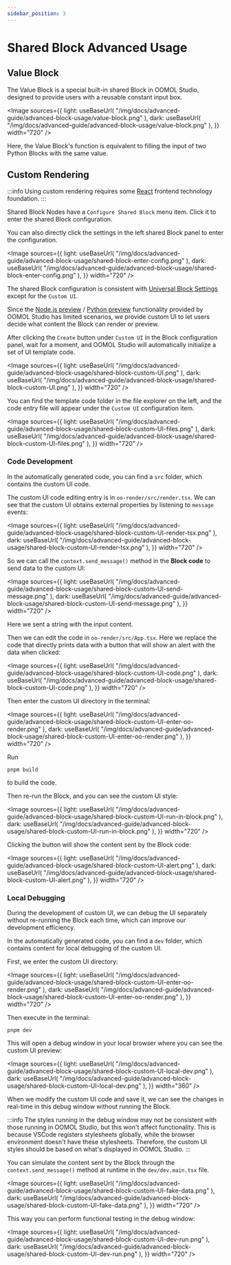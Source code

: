 ```yaml
---
sidebar_position: 3
---
```



# Shared Block Advanced Usage

## Value Block

The Value Block is a special built-in shared Block in OOMOL Studio, designed to provide users with a reusable constant input box.

<Image
  sources={{
    light: useBaseUrl(
      "/img/docs/advanced-guide/advanced-block-usage/value-block.png"
    ),
    dark: useBaseUrl(
      "/img/docs/advanced-guide/advanced-block-usage/value-block.png"
    ),
  }}
  width="720"
/>

Here, the Value Block's function is equivalent to filling the input of two Python Blocks with the same value.

## Custom Rendering

:::info
Using custom rendering requires some [React](https://react.dev/) frontend technology foundation.
:::

Shared Block Nodes have a `Configure Shared Block` menu item. Click it to enter the shared Block configuration.

You can also directly click the settings in the left shared Block panel to enter the configuration.

<Image
  sources={{
    light: useBaseUrl(
      "/img/docs/advanced-guide/advanced-block-usage/shared-block-enter-config.png"
    ),
    dark: useBaseUrl(
      "/img/docs/advanced-guide/advanced-block-usage/shared-block-enter-config.png"
    ),
  }}
  width="720"
/>

The shared Block configuration is consistent with [Universal Block Settings](/docs/advanced-guide/block-advanced-usage/universal-block-settings) except for the `Custom UI`.

Since the [Node.js preview](/docs/workflow-engine/nodejs-sdk-api#3-contextpreview-types) / [Python preview](/docs/workflow-engine/nodejs-sdk-api#3-contextpreview-types) functionality provided by OOMOL Studio has limited scenarios, we provide custom UI to let users decide what content the Block can render or preview.

After clicking the `Create` button under `Custom UI` in the Block configuration panel, wait for a moment, and OOMOL Studio will automatically initialize a set of UI template code.

<Image
  sources={{
    light: useBaseUrl(
      "/img/docs/advanced-guide/advanced-block-usage/shared-block-custom-UI.png"
    ),
    dark: useBaseUrl(
      "/img/docs/advanced-guide/advanced-block-usage/shared-block-custom-UI.png"
    ),
  }}
  width="720"
/>

You can find the template code folder in the file explorer on the left, and the code entry file will appear under the `Custom UI` configuration item.

<Image
  sources={{
    light: useBaseUrl(
      "/img/docs/advanced-guide/advanced-block-usage/shared-block-custom-UI-files.png"
    ),
    dark: useBaseUrl(
      "/img/docs/advanced-guide/advanced-block-usage/shared-block-custom-UI-files.png"
    ),
  }}
  width="720"
/>

### Code Development

In the automatically generated code, you can find a `src` folder, which contains the custom UI code.

The custom UI code editing entry is in `oo-render/src/render.tsx`. We can see that the custom UI obtains external properties by listening to `message` events:

<Image
  sources={{
    light: useBaseUrl(
      "/img/docs/advanced-guide/advanced-block-usage/shared-block-custom-UI-render-tsx.png"
    ),
    dark: useBaseUrl(
      "/img/docs/advanced-guide/advanced-block-usage/shared-block-custom-UI-render-tsx.png"
    ),
  }}
  width="720"
/>

So we can call the `context.send_message()` method in the **Block code** to send data to the custom UI:

<Image
  sources={{
    light: useBaseUrl(
      "/img/docs/advanced-guide/advanced-block-usage/shared-block-custom-UI-send-message.png"
    ),
    dark: useBaseUrl(
      "/img/docs/advanced-guide/advanced-block-usage/shared-block-custom-UI-send-message.png"
    ),
  }}
  width="720"
/>

Here we sent a string with the input content.

Then we can edit the code in `oo-render/src/App.tsx`. Here we replace the code that directly prints data with a button that will show an alert with the data when clicked:

<Image
  sources={{
    light: useBaseUrl(
      "/img/docs/advanced-guide/advanced-block-usage/shared-block-custom-UI-code.png"
    ),
    dark: useBaseUrl(
      "/img/docs/advanced-guide/advanced-block-usage/shared-block-custom-UI-code.png"
    ),
  }}
  width="720"
/>

Then enter the custom UI directory in the terminal:

<Image
  sources={{
    light: useBaseUrl(
      "/img/docs/advanced-guide/advanced-block-usage/shared-block-custom-UI-enter-oo-render.png"
    ),
    dark: useBaseUrl(
      "/img/docs/advanced-guide/advanced-block-usage/shared-block-custom-UI-enter-oo-render.png"
    ),
  }}
  width="720"
/>

Run

```shell
pnpm build
```

to build the code.

Then re-run the Block, and you can see the custom UI style:

<Image
  sources={{
    light: useBaseUrl(
      "/img/docs/advanced-guide/advanced-block-usage/shared-block-custom-UI-run-in-block.png"
    ),
    dark: useBaseUrl(
      "/img/docs/advanced-guide/advanced-block-usage/shared-block-custom-UI-run-in-block.png"
    ),
  }}
  width="720"
/>

Clicking the button will show the content sent by the Block code:

<Image
  sources={{
    light: useBaseUrl(
      "/img/docs/advanced-guide/advanced-block-usage/shared-block-custom-UI-alert.png"
    ),
    dark: useBaseUrl(
      "/img/docs/advanced-guide/advanced-block-usage/shared-block-custom-UI-alert.png"
    ),
  }}
  width="720"
/>

### Local Debugging

During the development of custom UI, we can debug the UI separately without re-running the Block each time, which can improve our development efficiency.

In the automatically generated code, you can find a `dev` folder, which contains content for local debugging of the custom UI.

First, we enter the custom UI directory:

<Image
  sources={{
    light: useBaseUrl(
      "/img/docs/advanced-guide/advanced-block-usage/shared-block-custom-UI-enter-oo-render.png"
    ),
    dark: useBaseUrl(
      "/img/docs/advanced-guide/advanced-block-usage/shared-block-custom-UI-enter-oo-render.png"
    ),
  }}
  width="720"
/>

Then execute in the terminal:

```shell
pnpm dev
```

This will open a debug window in your local browser where you can see the custom UI preview:

<Image
  sources={{
    light: useBaseUrl(
      "/img/docs/advanced-guide/advanced-block-usage/shared-block-custom-UI-local-dev.png"
    ),
    dark: useBaseUrl(
      "/img/docs/advanced-guide/advanced-block-usage/shared-block-custom-UI-local-dev.png"
    ),
  }}
  width="360"
/>

When we modify the custom UI code and save it, we can see the changes in real-time in this debug window without running the Block.

:::info
The styles running in the debug window may not be consistent with those running in OOMOL Studio, but this won't affect functionality. This is because VSCode registers stylesheets globally, while the browser environment doesn't have these stylesheets.
Therefore, the custom UI styles should be based on what's displayed in OOMOL Studio.
:::

You can simulate the content sent by the Block through the `context.send_message()` method at runtime in the `dev/dev.main.tsx` file.

<Image
  sources={{
    light: useBaseUrl(
      "/img/docs/advanced-guide/advanced-block-usage/shared-block-custom-UI-fake-data.png"
    ),
    dark: useBaseUrl(
      "/img/docs/advanced-guide/advanced-block-usage/shared-block-custom-UI-fake-data.png"
    ),
  }}
  width="720"
/>

This way you can perform functional testing in the debug window:

<Image
  sources={{
    light: useBaseUrl(
      "/img/docs/advanced-guide/advanced-block-usage/shared-block-custom-UI-dev-run.png"
    ),
    dark: useBaseUrl(
      "/img/docs/advanced-guide/advanced-block-usage/shared-block-custom-UI-dev-run.png"
    ),
  }}
  width="720"
/>

